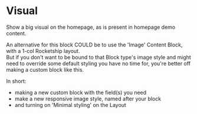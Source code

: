 
# Visual

Show a big visual on the homepage, as is present in homepage demo content.

An alternative for this block COULD be to use the 'Image' Content Block, with a 1-col Rocketship layout.<br />
But if you don't want to be bound to that Block type's image style and might need to override some default styling you have no time for, you're better off making a custom block like this.

In short:
- making a new custom block with the field(s) you need
- make a new responsive image style, named after your block
- and turning on 'Minimal styling' on the Layout
